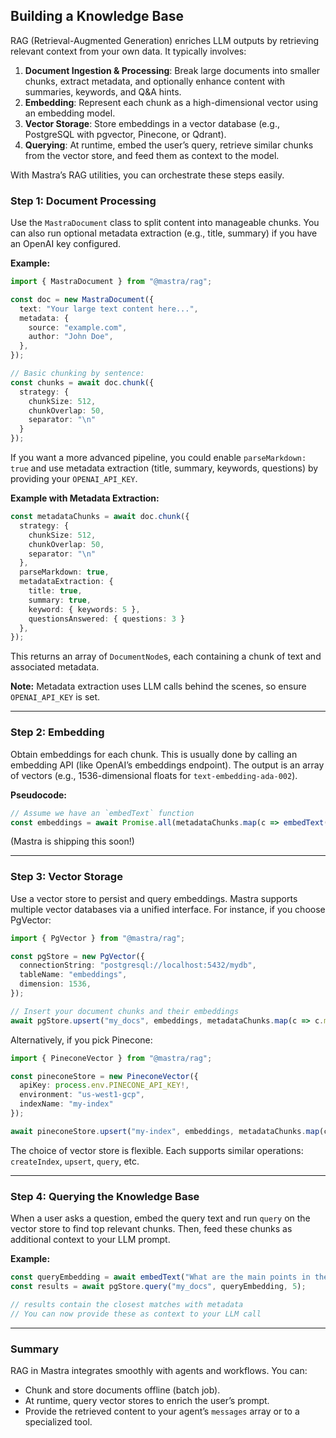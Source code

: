 ## Building a Knowledge Base


RAG (Retrieval-Augmented Generation) enriches LLM outputs by retrieving relevant context from your own data. It typically involves:

1. **Document Ingestion & Processing**: Break large documents into smaller chunks, extract metadata, and optionally enhance content with summaries, keywords, and Q&A hints.
2. **Embedding**: Represent each chunk as a high-dimensional vector using an embedding model.
3. **Vector Storage**: Store embeddings in a vector database (e.g., PostgreSQL with pgvector, Pinecone, or Qdrant).
4. **Querying**: At runtime, embed the user’s query, retrieve similar chunks from the vector store, and feed them as context to the model.

With Mastra’s RAG utilities, you can orchestrate these steps easily.

### Step 1: Document Processing

Use the `MastraDocument` class to split content into manageable chunks. You can also run optional metadata extraction (e.g., title, summary) if you have an OpenAI key configured.

**Example:**

```ts
import { MastraDocument } from "@mastra/rag";

const doc = new MastraDocument({
  text: "Your large text content here...",
  metadata: {
    source: "example.com",
    author: "John Doe",
  },
});

// Basic chunking by sentence:
const chunks = await doc.chunk({
  strategy: {
    chunkSize: 512,
    chunkOverlap: 50,
    separator: "\n"
  }
});
```

If you want a more advanced pipeline, you could enable `parseMarkdown: true` and use metadata extraction (title, summary, keywords, questions) by providing your `OPENAI_API_KEY`.

**Example with Metadata Extraction:**

```ts
const metadataChunks = await doc.chunk({
  strategy: {
    chunkSize: 512,
    chunkOverlap: 50,
    separator: "\n"
  },
  parseMarkdown: true,
  metadataExtraction: {
    title: true,
    summary: true,
    keyword: { keywords: 5 },
    questionsAnswered: { questions: 3 }
  },
});
```

This returns an array of `DocumentNode`s, each containing a chunk of text and associated metadata.

**Note:** Metadata extraction uses LLM calls behind the scenes, so ensure `OPENAI_API_KEY` is set.

---

### Step 2: Embedding

Obtain embeddings for each chunk. This is usually done by calling an embedding API (like OpenAI’s embeddings endpoint). The output is an array of vectors (e.g., 1536-dimensional floats for `text-embedding-ada-002`).

**Pseudocode:**

```ts
// Assume we have an `embedText` function
const embeddings = await Promise.all(metadataChunks.map(c => embedText(c.text)));
```

(Mastra is shipping this soon!)

---

### Step 3: Vector Storage
Use a vector store to persist and query embeddings. Mastra supports multiple vector databases via a unified interface. For instance, if you choose PgVector:

```ts
import { PgVector } from "@mastra/rag";

const pgStore = new PgVector({
  connectionString: "postgresql://localhost:5432/mydb",
  tableName: "embeddings",
  dimension: 1536,
});

// Insert your document chunks and their embeddings
await pgStore.upsert("my_docs", embeddings, metadataChunks.map(c => c.metadata));
```

Alternatively, if you pick Pinecone:

```ts
import { PineconeVector } from "@mastra/rag";

const pineconeStore = new PineconeVector({
  apiKey: process.env.PINECONE_API_KEY!,
  environment: "us-west1-gcp",
  indexName: "my-index"
});

await pineconeStore.upsert("my-index", embeddings, metadataChunks.map(c => c.metadata));
```

The choice of vector store is flexible. Each supports similar operations: `createIndex`, `upsert`, `query`, etc.

---

### Step 4: Querying the Knowledge Base
When a user asks a question, embed the query text and run `query` on the vector store to find top relevant chunks. Then, feed these chunks as additional context to your LLM prompt.

**Example:**

```ts
const queryEmbedding = await embedText("What are the main points in the article?");
const results = await pgStore.query("my_docs", queryEmbedding, 5);

// results contain the closest matches with metadata
// You can now provide these as context to your LLM call
```

---

### Summary
RAG in Mastra integrates smoothly with agents and workflows. You can:

- Chunk and store documents offline (batch job).
- At runtime, query vector stores to enrich the user’s prompt.
- Provide the retrieved content to your agent’s `messages` array or to a specialized tool.